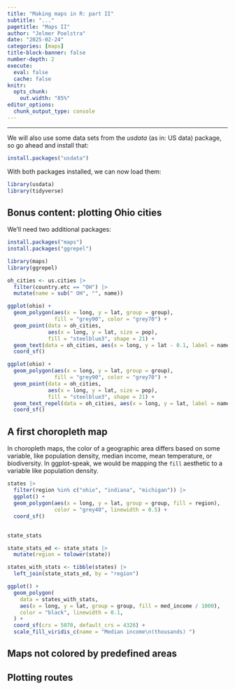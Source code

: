 ```yaml
---
title: "Making maps in R: part II"
subtitle: "..."
pagetitle: "Maps II"
author: "Jelmer Poelstra"
date: "2025-02-24"
categories: [maps]
title-block-banner: false
number-depth: 2
execute: 
  eval: false
  cache: false
knitr:
  opts_chunk:
    out.width: "85%"
editor_options: 
  chunk_output_type: console
---
```


------------------------------------------------------------------------

We will also use some data sets from the _usdata_ (as in: US data) package,
so go ahead and install that:

```r
install.packages("usdata")
```

With both packages installed, we can now load them:

```r
library(usdata)
library(tidyverse)
```

## Bonus content: plotting Ohio cities

We'll need two additional packages:

```r
install.packages("maps")
install.packages("ggrepel")
```

```r
library(maps)
library(ggrepel)
```

```r
oh_cities <- us.cities |>
  filter(country.etc == "OH") |>
  mutate(name = sub(" OH", "", name))
```

```r
ggplot(ohio) +
  geom_polygon(aes(x = long, y = lat, group = group),
               fill = "grey90", color = "grey70") +
  geom_point(data = oh_cities,
             aes(x = long, y = lat, size = pop),
             fill = "steelblue3", shape = 21) +
  geom_text(data = oh_cities, aes(x = long, y = lat - 0.1, label = name)) +
  coord_sf()
```

```r
ggplot(ohio) +
  geom_polygon(aes(x = long, y = lat, group = group),
               fill = "grey90", color = "grey70") +
  geom_point(data = oh_cities,
             aes(x = long, y = lat, size = pop),
             fill = "steelblue3", shape = 21) +
  geom_text_repel(data = oh_cities, aes(x = long, y = lat, label = name)) +
  coord_sf()
```

## A first choropleth map

In choropleth maps, the color of a geographic area differs based on some variable,
like population density, median income, mean temperature, or biodiversity.
In ggplot-speak, we would be mapping the `fill` aesthetic to a variable like
population density.

```r
states |>
  filter(region %in% c("ohio", "indiana", "michigan")) |> 
  ggplot() +
  geom_polygon(aes(x = long, y = lat, group = group, fill = region),
               color = "grey40", linewidth = 0.5) +
  coord_sf()
```

<hr style="height:1pt; visibility:hidden;" />

```r
state_stats
```

```r
state_stats_ed <- state_stats |>
  mutate(region = tolower(state))

states_with_stats <- tibble(states) |>
  left_join(state_stats_ed, by = "region")
```

```r
ggplot() +
  geom_polygon(
    data = states_with_stats,
    aes(x = long, y = lat, group = group, fill = med_income / 1000),
    color = "black", linewidth = 0.1,
  ) +
  coord_sf(crs = 5070, default_crs = 4326) +
  scale_fill_viridis_c(name = "Median income\n(thousands) ")
```


## Maps not colored by predefined areas

## Plotting routes

